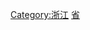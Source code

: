 {{Catnav|頁面分類|各種主題的頁面分類|依中国各省来作的分类|中国各省经济}}
{{catmore}}
[[Category:浙江|Category:浙江]]
[[Category:中国各省经济|省]]